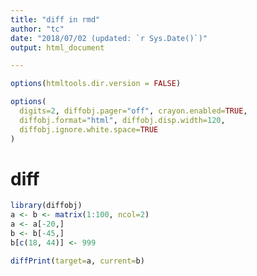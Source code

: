 ```yaml
---
title: "diff in rmd"
author: "tc"
date: "2018/07/02 (updated: `r Sys.Date()`)"
output: html_document

---
```


```r
options(htmltools.dir.version = FALSE)

options(
  digits=2, diffobj.pager="off", crayon.enabled=TRUE,
  diffobj.format="html", diffobj.disp.width=120,
  diffobj.ignore.white.space=TRUE
)
```

# diff


<style type='text/css'>
/* Structural CSS ------------------------------------------------------------*/
/*
 * TBD whether we want a more fully table like structure; some of the visual
 * cues provided by the current set-up are useful (line wraps, etc.)
 */

DIV.diffobj_container PRE {
  white-space: pre-wrap;
  margin: 0;
}
DIV.diffobj_container DIV.row {
  width: 100%;
  font-family: monospace;
  display: table;
  table-layout: fixed;
}
DIV.diffobj_container DIV.line {
  width: auto;
  display: table-cell;
  overflow: hidden;
}
DIV.diffobj_container DIV.line>DIV {
  width: 100%;
  display: table;
  table-layout: auto;
}
DIV.diffobj_container DIV.line.banner>DIV {
  display: table;
  table-layout: auto; /* set to fixed in JS */
}
DIV.diffobj_container DIV.text {
  display: table-cell;
  width: 100%;
}
DIV.diffobj_container DIV.gutter {
  display: table-cell;
  padding: 0 0.2em;
}
DIV.diffobj_container DIV.gutter DIV {
  display: table-cell;
}
#diffobj_content_meta DIV.diffobj_container DIV.row {
  width: auto;
}
#diffobj_banner_meta DIV.diffobj_container DIV.line.banner>DIV {
  table-layout: auto;
}
#diffobj_outer {
  overflow: hidden;
}
/* Summary -------------------------------------------------------------------*/ 

DIV.diffobj_container DIV.summary DIV.map {
  word-wrap: break-word;
  padding-left: 1em;
}
DIV.diffobj_container DIV.summary DIV.detail {
  padding-left: 1em;
}

/* Common elements -----------------------------------------------------------*/

DIV.diffobj_container DIV.line.banner {
  font-size: 1.2em;
  font-weight: bold;
  overflow: hidden;
}
/* truncate banners */
DIV.diffobj_container DIV.line.banner DIV.text DIV{
  white-space: nowrap;
  overflow: hidden;
  text-overflow: ellipsis;
  width: 100%;             /* need to compute and set in JS */
}
DIV.diffobj_container DIV.gutter,
DIV.diffobj_container DIV.guide,
DIV.diffobj_container DIV.fill,
DIV.diffobj_container DIV.context_sep,
DIV.diffobj_container SPAN.trim {
  color: #999;
}
DIV.diffobj_container DIV.header {
  font-size: 1.1em;
}
DIV.diffobj_container DIV.text>DIV.match,
DIV.diffobj_container DIV.text>DIV.guide {
  background-color: #ffffff;
}
DIV.diffobj_container DIV.text>DIV.fill {
  background-color: transparent;
}
DIV.diffobj_container DIV.text>DIV {
  padding-right: 3px;
}
DIV.diffobj_container DIV.text>DIV {
  border-left: 1px solid #888888;
}
DIV.diffobj_container DIV.line {
  background-color: #eeeeee;
}
DIV.diffobj_container DIV.text>DIV,
DIV.diffobj_container DIV.header {
  padding-left: 0.5em;
}
DIV.diffobj_container DIV.line>DIV.match,
DIV.diffobj_container DIV.line>DIV.fill,
DIV.diffobj_container DIV.line>DIV.guide {
  border-left: 1px solid #888888;
}
/* github inspired color scheme - default ------------------------------------*/

DIV.diffobj_container.light.rgb SPAN.word.insert,
DIV.diffobj_container.light.rgb DIV.line>DIV.insert {
  background-color: #a6f3a6;
}
DIV.diffobj_container.light.rgb SPAN.word.delete,
DIV.diffobj_container.light.rgb DIV.line>DIV.delete {
  background-color: #f8c2c2;
}
DIV.diffobj_container.light.rgb DIV.text>DIV.insert {
  background-color: #efffef;
}
DIV.diffobj_container.light.rgb DIV.text>DIV.insert,
DIV.diffobj_container.light.rgb DIV.line>DIV.insert {
  border-left: 1px solid #33bb33;
}
DIV.diffobj_container.light.rgb DIV.text>DIV.delete {
  background-color: #ffefef;
}
DIV.diffobj_container.light.rgb DIV.text>DIV.delete,
DIV.diffobj_container.light.rgb DIV.line>DIV.delete {
  border-left: 1px solid #cc6666;
}
DIV.diffobj_container.light.rgb DIV.header {
  background-color: #e0e6fa;
  border-left: 1px solid #9894b6;
}
/* Yellow Blue variation -----------------------------------------------------*/

DIV.diffobj_container.light.yb SPAN.word.insert,
DIV.diffobj_container.light.yb DIV.line>DIV.insert {
  background-color: #c0cfff;
}
DIV.diffobj_container.light.yb SPAN.word.delete,
DIV.diffobj_container.light.yb DIV.line>DIV.delete {
  background-color: #e7e780;
}
DIV.diffobj_container.light.yb DIV.text>DIV.insert {
  background-color: #efefff;
}
DIV.diffobj_container.light.yb DIV.text>DIV.insert,
DIV.diffobj_container.light.yb DIV.line>DIV.insert {
  border-left: 1px solid #3333bb;
}
DIV.diffobj_container.light.yb DIV.text>DIV.delete {
  background-color: #fefee5;
}
DIV.diffobj_container.light.yb DIV.text>DIV.delete,
DIV.diffobj_container.light.yb DIV.line>DIV.delete {
  border-left: 1px solid #aaaa55;
}
DIV.diffobj_container.light.yb DIV.header {
  background-color: #afafaf;
  border-left: 1px solid #e3e3e3;
  color: #e9e9e9;
}
DIV.diffobj_container.light.yb DIV.line {
  background-color: #eeeeee;
}
</style>

```r
library(diffobj)
a <- b <- matrix(1:100, ncol=2)
a <- a[-20,]
b <- b[-45,]
b[c(18, 44)] <- 999

diffPrint(target=a, current=b)
```

